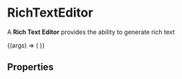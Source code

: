 
<Meta title="Form Components/RichTextEditor" component={RichTextEditorComponent} />

# RichTextEditor

A **Rich Text Editor** provides the ability to generate rich text

<Canvas>
  <Story name="Example">
    {(args) => (
      <RichTextEditor
        name="example"
        label="HTML Editor"
        {...args}
        value="<p>Lor<strong>em</strong> Ipsum</p><ol><li>Lorem</li><li>Ipsum</li></ol>"
      />
    )}
  </Story>
</Canvas>

## Properties

<ArgsTable story="Example" />
